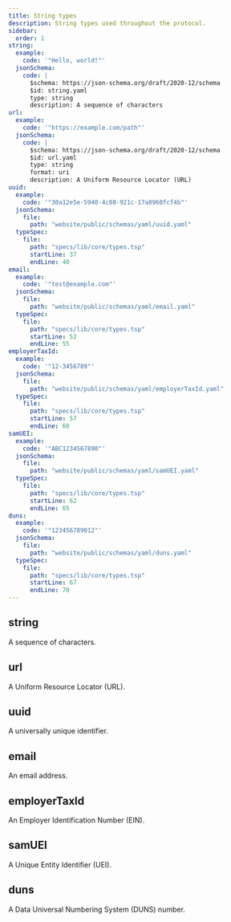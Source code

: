 ```yaml
---
title: String types
description: String types used throughout the protocol.
sidebar:
  order: 1
string:
  example:
    code: '"Hello, world!"'
  jsonSchema:
    code: |
      $schema: https://json-schema.org/draft/2020-12/schema
      $id: string.yaml
      type: string
      description: A sequence of characters
url:
  example:
    code: '"https://example.com/path"'
  jsonSchema:
    code: |
      $schema: https://json-schema.org/draft/2020-12/schema
      $id: url.yaml
      type: string
      format: uri
      description: A Uniform Resource Locator (URL)
uuid:
  example:
    code: '"30a12e5e-5940-4c08-921c-17a8960fcf4b"'
  jsonSchema:
    file:
      path: "website/public/schemas/yaml/uuid.yaml"
  typeSpec:
    file:
      path: "specs/lib/core/types.tsp"
      startLine: 37
      endLine: 40
email:
  example:
    code: '"test@example.com"'
  jsonSchema:
    file:
      path: "website/public/schemas/yaml/email.yaml"
  typeSpec:
    file:
      path: "specs/lib/core/types.tsp"
      startLine: 52
      endLine: 55
employerTaxId:
  example:
    code: '"12-3456789"'
  jsonSchema:
    file:
      path: "website/public/schemas/yaml/employerTaxId.yaml"
  typeSpec:
    file:
      path: "specs/lib/core/types.tsp"
      startLine: 57
      endLine: 60
samUEI:
  example:
    code: '"ABC1234567890"'
  jsonSchema:
    file:
      path: "website/public/schemas/yaml/samUEI.yaml"
  typeSpec:
    file:
      path: "specs/lib/core/types.tsp"
      startLine: 62
      endLine: 65
duns:
  example:
    code: '"123456789012"'
  jsonSchema:
    file:
      path: "website/public/schemas/yaml/duns.yaml"
  typeSpec:
    file:
      path: "specs/lib/core/types.tsp"
      startLine: 67
      endLine: 70
---
```



## string

A sequence of characters.

<SchemaFormatTabs
  example={frontmatter.string.example}
  jsonSchema={frontmatter.string.jsonSchema}
/>

## url

A Uniform Resource Locator (URL).

<SchemaFormatTabs
  example={frontmatter.url.example}
  jsonSchema={frontmatter.url.jsonSchema}
/>

## uuid

A universally unique identifier.

<SchemaFormatTabs
  example={frontmatter.uuid.example}
  jsonSchema={frontmatter.uuid.jsonSchema}
  typeSpec={frontmatter.uuid.typeSpec}
/>

## email

An email address.

<SchemaFormatTabs
  example={frontmatter.email.example}
  jsonSchema={frontmatter.email.jsonSchema}
  typeSpec={frontmatter.email.typeSpec}
/>

## employerTaxId

An Employer Identification Number (EIN).

<SchemaFormatTabs
  example={frontmatter.employerTaxId.example}
  jsonSchema={frontmatter.employerTaxId.jsonSchema}
  typeSpec={frontmatter.employerTaxId.typeSpec}
/>

## samUEI

A Unique Entity Identifier (UEI).

<SchemaFormatTabs
  example={frontmatter.samUEI.example}
  jsonSchema={frontmatter.samUEI.jsonSchema}
  typeSpec={frontmatter.samUEI.typeSpec}
/>

## duns

A Data Universal Numbering System (DUNS) number.

<SchemaFormatTabs
  example={frontmatter.duns.example}
  jsonSchema={frontmatter.duns.jsonSchema}
  typeSpec={frontmatter.duns.typeSpec}
/>
